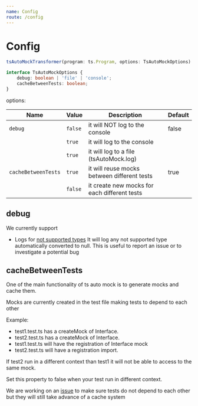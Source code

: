 ```yaml
---
name: Config
route: /config
---
```


# Config
```ts
tsAutoMockTransformer(program: ts.Program, options: TsAutoMockOptions)

interface TsAutoMockOptions {
    debug: boolean | 'file' | 'console';
    cacheBetweenTests: boolean;
}
```
options:

| Name                  | Value                       |  Description                                       | Default
| -------------         | --------------------------- | -------------------------------------------------- | --------
| `debug`               | `false`                     | it will NOT log to the console                     | false
|                       | `true`                      | it will log to the console                         |
|                       | `true`                      | it will log to a file (tsAutoMock.log)             |
| `cacheBetweenTests`   | `true`                      | it will reuse mocks between different tests        | true
|                       | `false`                     | it create new mocks for each different tests       |

## debug
We currently support
- Logs for [not supported types](./types-not-supported)
It will log any  not supported type automatically converted to null.
This is useful to report an issue or to investigate a potential bug

## cacheBetweenTests
One of the main functionality of ts auto mock is to generate mocks and cache them.

Mocks are currently created in the test file making tests to depend to each other

Example:
- test1.test.ts has a createMock of Interface.
- test2.test.ts has a createMock of Interface.
- test1.test.ts will have the registration of Interface mock
- test2.test.ts will have a registration import.

If test2 run in a different context than test1 it will not be able to access to the same mock.

Set this property to false when your test run in different context.

We are working on an [issue](https://github.com/Typescript-TDD/ts-auto-mock/issues/101) to make sure tests do not depend to each other but they will still take advance of a cache system
